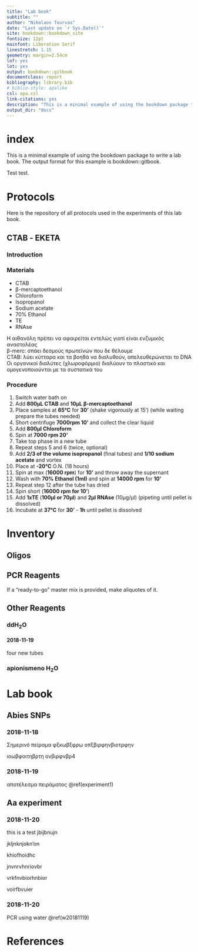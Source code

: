 ```yaml
--- 
title: "Lab book"
subtitle: "" 
author: "Nikolaos Tourvas"
date: "Last update on `r Sys.Date()`"
site: bookdown::bookdown_site
fontsize: 12pt
mainfont: Liberation Serif
linestretch: 1.15
geometry: margin=2.54cm
lof: yes
lot: yes
output: bookdown::gitbook
documentclass: report
bibliography: library.bib
# biblio-style: apalike
csl: apa.csl
link-citations: yes
description: "This is a minimal example of using the bookdown package to write a lab book. The output format for this example is bookdown::gitbook."
output_dir: "docs"
---
```


# index {-}
This is a minimal example of using the bookdown package to write a lab book. The output format for this example is bookdown::gitbook.

Test test.

# Protocols

Here is the repository of all protocols used in the experiments of this lab book.


## CTAB - ΕΚΕΤΑ {#CTAB}

### Introduction


### Materials

- CTAB
- β-mercaptoethanol
- Chloroform
- Isopropanol
- Sodium acetate
- 70% Ethanol
- TE
- RNAse

Η αιθανόλη πρέπει να αφαιρείται εντελώς γιατί είναι ενζυμικός αναστολέας  
β-merc: σπάει δεσμούς πρωτεϊνών που δε θέλουμε  
CTAB: λύει κύτταρα και τα βοηθά να διαλυθούν, απελευθερώνεται το DNA  
Οι οργανικοί διαλύτες (χλωροφόρμιο) διαλύουν το πλαστικό και ομογενοποιούνται με τα συστατικά του

### Procedure

1. Switch water bath on
2. Add __800μL CTAB__ and __10μL β-mercaptoethanol__
3. Place samples at __65°C__ for __30'__ (shake vigorously at 15') (while waiting prepare the tubes needed)
4. Short centrifuge __7000rpm 10'__ and collect the clear liquid
5. Add __800μl Chloroform__
6. Spin at __7000 rpm 20'__
7. Take top phase in a new tube
8. Repeat steps 5 and 6 (twice, optional)
9. Add __2/3 of the volume isopropanol__ (final tubes) and __1/10 sodium acetate__ and vortex
10. Place at __-20°C__ O.N. (18 hours)
11. Spin at max (__16000 rpm__) for __10'__ and throw away the supernant
12. Wash with __70% Ethanol (1ml)__ and spin at __14000 rpm__ for __10'__
13. Repeat step 12 after the tube has dried
14. Spin short (__16000 rpm for 10'__)
15. Add __1xTE__ (__100μl or 70μl__) and __2μl RNAse__ (10μg/μl) (pipeting until pellet is dissolved)
16. Incubate at __37°C__ for __30'__ - __1h__ until pellet is dissolved 


# Inventory

## Oligos

## PCR Reagents
If a "ready-to-go" master mix is provided, make aliquotes of it.

## Other Reagents
### ddH~2~O
#### 2018-11-19 {#w20181119}
four new tubes 

### apionismeno H~2~O


# Lab book

## Abies SNPs {#snp}
### 2018-11-18 {#experiment1}

Σημερινό πείραμα
φξκωβξφρω
οπξβιρφηνβιοτρφην

ιοωβφοιτηβρτη
ονβιρφνβρ4


### 2018-11-19

αποτέλεσμα πειράματος \@ref(experiment1)



## Aa experiment
### 2018-11-20
this is a test
jbijbnujn

jkljnknjokn'on

khiofhoidhc

jnvnrvhnriovbr

vrkfnvbiorhnbior

voirfbvuier


### 2018-11-20
PCR using water \@ref(w20181119)


# References
